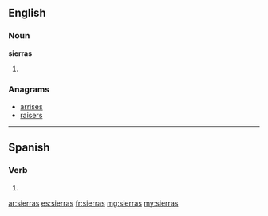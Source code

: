==English==

===Noun===
'''sierras'''

# {{plural of|sierra}}

===Anagrams===
* [[arrises#English|arrises]]
* [[raisers#English|raisers]]

----

==Spanish==

===Verb===
{{es-verb-form|serrar}}

# {{es-verb form of|ending=ar|mood=indicative|tense=present|pers=2|formal=no|number=singular|serrar}}

[[ar:sierras]]
[[es:sierras]]
[[fr:sierras]]
[[mg:sierras]]
[[my:sierras]]
